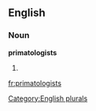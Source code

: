 
==English==

===Noun===
'''primatologists'''

# {{plural of|[[primatologist]]}}

[[Category:English plurals]]

[[fr:primatologists]]